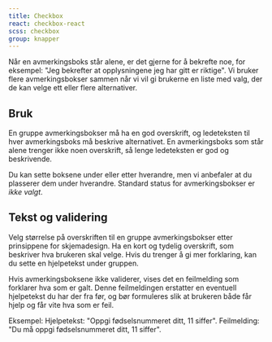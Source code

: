 ```yaml
---
title: Checkbox
react: checkbox-react
scss: checkbox
group: knapper
---
```



<Ingress>
    Når en avmerkingsboks står alene, er det gjerne for å bekrefte noe, for eksempel: "Jeg bekrefter at opplysningene
    jeg har gitt er riktige". Vi bruker flere avmerkingsbokser sammen når vi vil gi brukerne en liste med valg, der de
    kan velge ett eller flere alternativer.
</Ingress>
<ComponentExample
    component={CheckboxExample}
    knobs={{
        boolProps: ["Kompakt", "Med feil", "Invertert"],
    }}
/>

## Bruk

En gruppe avmerkingsbokser må ha en god overskrift, og ledeteksten til hver avmerkingsboks må beskrive alternativet. En avmerkingsboks som står alene trenger ikke noen overskrift, så lenge ledeteksten er god og beskrivende.

Du kan sette boksene under eller etter hverandre, men vi anbefaler at du plasserer dem under hverandre. Standard status for avmerkingsbokser er _ikke valgt_.

## Tekst og validering

Velg størrelse på overskriften til en gruppe avmerkingsbokser etter prinsippene for skjemadesign. Ha en kort og tydelig overskrift, som beskriver hva brukeren skal velge. Hvis du trenger å gi mer forklaring, kan du sette en hjelpetekst under gruppen.

Hvis avmerkingsboksene ikke validerer, vises det en feilmelding som forklarer hva som er galt. Denne feilmeldingen erstatter en eventuell hjelpetekst du har der fra før, og bør formuleres slik at brukeren både får hjelp og får vite hva som er feil.

Eksempel:
Hjelpetekst: "Oppgi fødselsnummeret ditt, 11 siffer". Feilmelding: "Du må oppgi fødselsnummeret ditt, 11 siffer".
